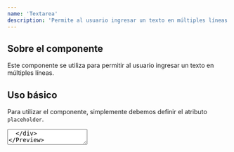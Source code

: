 ```yaml
---
name: 'Textarea'
description: 'Permite al usuario ingresar un texto en múltiples líneas.'
---
```



## Sobre el componente

Este componente se utiliza para permitir al usuario ingresar un texto en múltiples líneas.

## Uso básico

Para utilizar el componente, simplemente debemos definir el atributo `placeholder`.

<Preview>
  <div class='flex items-center justify-center gap-x-2 w-full m-auto'>
    <Textarea client:load placeholder='Escribe aquí tu texto' />
  </div>
</Preview>

<CodeBlock client:load>

```jsx
<Textarea placeholder='Escribe aquí tu texto' />
```

</CodeBlock>

El código para el componente `Textarea` es el siguiente:

<CodeBlock client:load>

```jsx
import { useState } from 'react'

const Textarea = ({
  label,
  placeholder = '',
  description,
  errorMessage,
  isRequired = false,
  isReadOnly = false,
  isDisabled = false,
  defaultValue = '',
  onChange: externalOnChange,
  variant = 'default',
  ...props
}) => {
  const [value, setValue] = useState(defaultValue)
  const [isInvalid, setIsInvalid] = useState(false)

  const handleChange = (e) => {
    const newValue = e.target.value
    setValue(newValue)

    if (newValue === '' && isRequired) {
      setIsInvalid(true)
    }

    if (externalOnChange) {
      externalOnChange(e)
    }
  }

  const [isFocused, setFocused] = useState(false)
  const [isFocusVisible, setFocusVisible] = useState(false)

  const handleFocus = (e) => {
    setFocused(true)
    setFocusVisible(e.type === 'focus')
  }
  const handleBlur = () => {
    setFocused(false)
    setFocusVisible(false)
  }

  const variants = {
    default: 'border-0 shadow-md backdrop-blur-sm',
    bordered: 'border bg-transparent',
    light: 'bg-transparent'
  }

  const colors = {
    default: 'bg-neutral-100/20 dark:bg-zinc-700/30 dark:shadow-zinc-700/10',
    danger: 'bg-red-500/20'
  }

  const borderColors = {
    default: 'border-gray-800 dark:border-gray-300'
  }

  const textColors = {
    default: 'text-gray-800 dark:text-gray-300',
    danger: 'text-red-800 dark:text-red-500'
  }

  const baseClasses = `
    flex flex-col space-y-2
    ${isDisabled ? 'opacity-50 cursor-not-allowed' : ''}
  `

  const inputClasses = `
    w-full p-2 rounded-lg transition-colors
    ${variants[variant]}
    ${variant === 'default' && colors['default']}
    ${textColors['default']}
    ${variant === 'bordered' && borderColors['default']}
    ${isInvalid ? colors['danger'] : ''}
    ${isFocused && isFocusVisible ? 'ring-2 ring-blue-500' : ''}
    ${isDisabled ? 'bg-gray-100' : ''}
  `

  return (
    <div
      className={baseClasses}
      data-invalid={isInvalid}
      data-required={isRequired}
      data-readonly={isReadOnly}
      data-focus={isFocused}
      data-focus-visible={isFocusVisible}
      data-disabled={isDisabled}
    >
      <div className='headerWrapper'>
        {label && (
          <label
            className={`label text-sm font-medium ${textColors['default']}`}
          >
            {label}
            {isRequired && <span className={`${textColors['danger']}`}>*</span>}
          </label>
        )}
      </div>

      <div className='inputWrapper'>
        <textarea
          className={inputClasses}
          aria-invalid={isInvalid}
          aria-required={isRequired}
          aria-readonly={isReadOnly}
          aria-disabled={isDisabled}
          aria-describedby={description ? 'description' : undefined}
          aria-errormessage={errorMessage ? 'errorMessage' : undefined}
          disabled={isDisabled}
          readOnly={isReadOnly}
          value={value}
          onChange={handleChange}
          onFocus={handleFocus}
          onBlur={handleBlur}
          placeholder={placeholder}
          {...props}
        />
      </div>

      {description && (
        <div
          id='description'
          className={`description text-sm ${textColors['default']}`}
        >
          {description}
        </div>
      )}

      {isInvalid && errorMessage && (
        <div
          id='errorMessage'
          className={`errorMessage text-sm ${textColors['danger']}`}
        >
          {errorMessage}
        </div>
      )}
    </div>
  )
}

export default Textarea
```

</CodeBlock>

## Variantes

Para cambiar el estilo del componente, se puede utilizar el atributo `variant` en el componente `Textarea`. Este atributo tiene los siguientes valores: `default`, `bordered` y `light`.

<Preview>
  <div class='flex flex-col items-center justify-center gap-y-2 w-full m-auto'>
    <Textarea
      client:load
      variant='default'
      placeholder='Escribe aquí tu texto'
    />
    <Textarea
      client:load
      variant='bordered'
      placeholder='Escribe aquí tu texto'
    />
    <Textarea client:load variant='light' placeholder='Escribe aquí tu texto' />
  </div>
</Preview>

<CodeBlock client:load>

```jsx
<Textarea variant='default' placeholder='Escribe aquí tu texto' />
<Textarea variant='bordered' placeholder='Escribe aquí tu texto' />
<Textarea variant='light' placeholder='Escribe aquí tu texto' />
```

</CodeBlock>

## Label

Para agregar un label al componente, simplemente debes agregar el atributo `label` en el componente `Textarea`.

<Preview>
  <div class='flex flex-col items-center justify-center gap-y-2 w-full m-auto'>
    <Textarea client:load label='Textarea' />
  </div>
</Preview>

<CodeBlock client:load>

```jsx
<Textarea label='Textarea' />
```

</CodeBlock>

## Descripción

Para agregar una descripción al componente, simplemente debes agregar el atributo `description` en el componente `Textarea`.

<Preview>
  <div class='flex flex-col items-center justify-center gap-y-2 w-full m-auto'>
    <Textarea client:load description='Descripción del textarea' />
  </div>
</Preview>

<CodeBlock client:load>

```jsx
<Textarea description='Descripción del textarea' />
```

</CodeBlock>

## Mensaje de error

Para agregar un mensaje de error al componente, simplemente debes agregar el atributo `errorMessage` en el componente `Textarea`.

<Preview>
  <div class='flex flex-col items-center justify-center gap-y-2 w-full m-auto'>
    <Textarea
      client:load
      label='Si el campo es vacío, el componente no se validará'
      errorMessage='Esto es un mensaje de error'
      placeholder='Pureba escribir aquí tu texto y luego borrar'
      isRequired={true}
    />
  </div>
</Preview>

<CodeBlock client:load>

```jsx
<Textarea
  label='Si el campo es vacío, el componente no se validará'
  errorMessage='Esto es un mensaje de error'
  placeholder='Pureba escribir aquí tu texto y luego borrar'
  isRequired={true}
/>
```

</CodeBlock>

## Requerido

Para agregar un asterisco al componente, simplemente debes agregar el atributo `isRequired={true}` y establecer el valor del atributo `label` en el componente `Textarea`.

<Preview>
  <div class='flex flex-col items-center justify-center gap-y-2 w-full m-auto'>
    <Textarea client:load label='Label' isRequired={true} />
  </div>
</Preview>

<CodeBlock client:load>

```jsx
<Textarea label='Label' isRequired={true} />
```

</CodeBlock>

## Solo lectura

Para hacer el componente solo de lectura, simplemente debes agregar el atributo `isReadOnly={true}` en el componente `Textarea`.

<Preview>
  <div class='flex flex-col items-center justify-center gap-y-2 w-full m-auto'>
    <Textarea
      client:load
      isReadOnly={true}
      placeholder='Escribe aquí tu texto'
    />
  </div>
</Preview>

<CodeBlock client:load>

```jsx
<Textarea isReadOnly={true} placeholder='Escribe aquí tu texto' />
```

</CodeBlock>

## Deshabilitado

Para deshabilitar el componente, simplemente debes agregar el atributo `isDisabled={true}` en el componente `Textarea`.

<Preview>
  <div class='flex flex-col items-center justify-center gap-y-2 w-full m-auto'>
    <Textarea
      client:load
      isDisabled={true}
      placeholder='Escribe aquí tu texto'
    />
  </div>
</Preview>

<CodeBlock client:load>

```jsx
<Textarea isDisabled={true} placeholder='Escribe aquí tu texto' />
```

</CodeBlock>

## Valor por defecto

Para establecer un valor por defecto al componente, simplemente debes agregar el atributo `defaultValue` en el componente `Textarea`.

<Preview>
  <div class='flex flex-col items-center justify-center gap-y-2 w-full m-auto'>
    <Textarea
      client:load
      defaultValue='Este es un texto por defecto'
      placeholder='Escribe aquí tu texto'
    />
  </div>
</Preview>

<CodeBlock client:load>

```jsx
<Textarea
  defaultValue='Este es un texto por defecto'
  placeholder='Escribe aquí tu texto'
/>
```

</CodeBlock>
